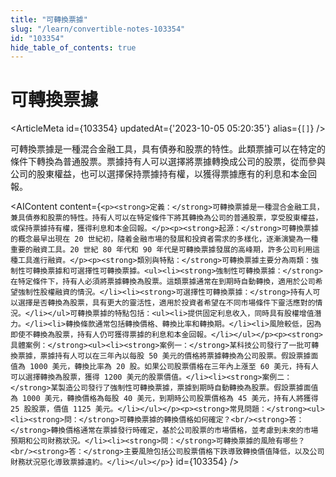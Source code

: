 ```yaml
---
title: "可轉換票據"
slug: "/learn/convertible-notes-103354"
id: "103354"
hide_table_of_contents: true
---
```



# 可轉換票據

<ArticleMeta id={103354} updatedAt={'2023-10-05 05:20:35'} alias={`[]`} />
<div className='border-solid border-b border-t-0 my-4 border-[var(--ifm-color-gray-300)]' />

可轉換票據是一種混合金融工具，具有債券和股票的特性。此類票據可以在特定的條件下轉換為普通股票。票據持有人可以選擇將票據轉換成公司的股票，從而參與公司的股東權益，也可以選擇保持票據持有權，以獲得票據應有的利息和本金回報。

<AIContent content={`<p><strong>定義：</strong>可轉換票據是一種混合金融工具，兼具債券和股票的特性。持有人可以在特定條件下將其轉換為公司的普通股票，享受股東權益，或保持票據持有權，獲得利息和本金回報。</p><p><strong>起源：</strong>可轉換票據的概念最早出現在 20 世紀初，隨着金融市場的發展和投資者需求的多樣化，逐漸演變為一種重要的融資工具。20 世紀 80 年代和 90 年代是可轉換票據發展的高峰期，許多公司利用這種工具進行融資。</p><p><strong>類別與特點：</strong>可轉換票據主要分為兩類：強制性可轉換票據和可選擇性可轉換票據。<ul><li><strong>強制性可轉換票據：</strong>在特定條件下，持有人必須將票據轉換為股票。這類票據通常在到期時自動轉換，適用於公司希望強制性股權融資的情況。</li><li><strong>可選擇性可轉換票據：</strong>持有人可以選擇是否轉換為股票，具有更大的靈活性，適用於投資者希望在不同市場條件下靈活應對的情況。</li></ul>可轉換票據的特點包括：<ul><li>提供固定利息收入，同時具有股權增值潛力。</li><li>轉換條款通常包括轉換價格、轉換比率和轉換期。</li><li>風險較低，因為即使不轉換為股票，持有人仍可獲得票據的利息和本金回報。</li></ul></p><p><strong>具體案例：</strong><ul><li><strong>案例一：</strong>某科技公司發行了一批可轉換票據，票據持有人可以在三年內以每股 50 美元的價格將票據轉換為公司股票。假設票據面值為 1000 美元，轉換比率為 20 股。如果公司股票價格在三年內上漲至 60 美元，持有人可以選擇轉換為股票，獲得 1200 美元的股票價值。</li><li><strong>案例二：</strong>某製造公司發行了強制性可轉換票據，票據到期時自動轉換為股票。假設票據面值為 1000 美元，轉換價格為每股 40 美元，到期時公司股票價格為 45 美元，持有人將獲得 25 股股票，價值 1125 美元。</li></ul></p><p><strong>常見問題：</strong><ul><li><strong>問：</strong>可轉換票據的轉換價格如何確定？<br/><strong>答：</strong>轉換價格通常在票據發行時確定，基於公司股票的市場價格，並考慮到未來的市場預期和公司財務狀況。</li><li><strong>問：</strong>可轉換票據的風險有哪些？<br/><strong>答：</strong>主要風險包括公司股票價格下跌導致轉換價值降低，以及公司財務狀況惡化導致票據違約。</li></ul></p>`} id={103354} />
